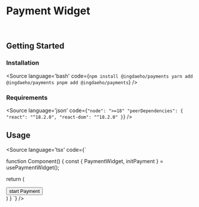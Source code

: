 
<Meta title='GettingStarted' />

# Payment Widget

<br />

## Getting Started

### Installation

<Source
  language='bash'
  code={`
npm install @ingdaeho/payments
yarn add @ingdaeho/payments
pnpm add @ingdaeho/payments
  `}
/>

### Requirements

<Source
  language='json'
  code={`
"node": ">=18"
"peerDependencies": {
  "react": "^18.2.0",
  "react-dom": "^18.2.0"
}
`}
/>

## Usage

<Source
  language='tsx'
  code={`

function Component() {
  const { PaymentWidget, initPayment } = usePaymentWidget();

  return (
    <div>
      <button onClick={initPayment}>start Payment</button>
      <PaymentWidget />
    </div>
  )
} 
`} />
